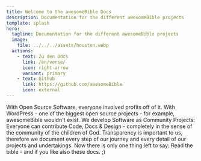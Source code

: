 ```yaml
---
title: Welcome to the awesomeBible Docs
description: Documentation for the different awesomeBible projects
template: splash
hero:
  tagline: Documentation for the different awesomeBible projects
  image:
    file: ../../../assets/houston.webp
  actions:
    - text: Zu den Docs
      link: /en/verse/
      icon: right-arrow
      variant: primary
    - text: Github
      link: https://github.com/awesomeBible
      icon: external
---
```



<CardGrid stagger>
  <Card title="Open Source Software" icon="pencil">
    With Open Source Software, everyone involved profits off of it. With WordPress - one of the biggest open source projects - for example, awesomeBible wouldn't exist.
  </Card>
  <Card title="Community" icon="rocket">
    We develop Software as Community Projects: Everyone can contribute Code, Docs & Design - completely in the sense of the community of the children of God.
  </Card>
  <Card title="Transparency" icon="open-book">
    Transparency is important to us, therefore we document every step of our journey and every detail of our projects and undertakings.
  </Card>
  <Card title="Read the Bible" icon="open-book">
    Now there is only one thing left to say: Read the bible - and if you like also these docs. ;)
  </Card>
</CardGrid>

<ThanksBadges />